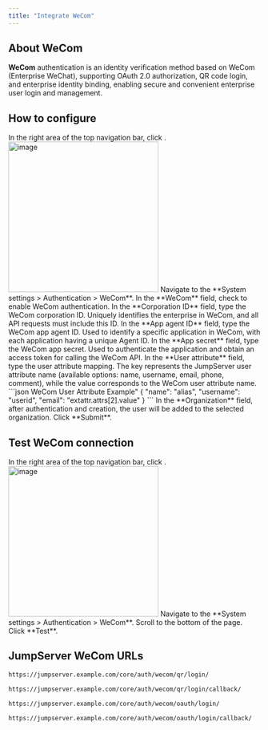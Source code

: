```yaml
---
title: "Integrate WeCom"
---
```


## About WeCom

**WeCom** authentication is an identity verification method based on WeCom (Enterprise WeChat), supporting OAuth 2.0 authorization, QR code login, and enterprise identity binding, enabling secure and convenient enterprise user login and management.

## How to configure
<Steps>

<Step>
In the right area of the top navigation bar, click <Icon icon="settings" />.

<Frame>
<img src="/images/docs/navs/nav-settings.png" alt="image" width="300"/>
</Frame>

</Step>

<Step>
Navigate to the **System settings > Authentication > WeCom**.
</Step>

<Step>
In the **WeCom** field, check to enable WeCom authentication.
</Step>

<Step>
In the **Corporation ID** field, type the WeCom corporation ID. Uniquely identifies the enterprise in WeCom, and all API requests must include this ID.
</Step>

<Step>
In the **App agent ID** field, type the WeCom app agent ID. Used to identify a specific application in WeCom, with each application having a unique Agent ID.
</Step>

<Step>
In the **App secret** field, type the WeCom app secret. Used to authenticate the application and obtain an access token for calling the WeCom API.
</Step>

<Step>
In the **User attribute** field, type the user attribute mapping. The key represents the JumpServer user attribute name (available options: name, username, email, phone, comment), while the value corresponds to the WeCom user attribute name.
```json WeCom User Attribute Example"
{
  "name": "alias",
  "username": "userid",
  "email": "extattr.attrs[2].value"
}
```
</Step>

<Step>
In the **Organization** field, after authentication and creation, the user will be added to the selected organization.
</Step>

<Step>
Click **Submit**.
</Step>

</Steps>

## Test WeCom connection
<Steps>

<Step>
In the right area of the top navigation bar, click <Icon icon="settings" />.

<Frame>
<img src="/images/docs/navs/nav-settings.png" alt="image" width="300"/>
</Frame>
</Step>

<Step>
Navigate to the **System settings > Authentication > WeCom**.
</Step>

<Step>
Scroll to the bottom of the page.
</Step>

<Step>
Click **Test**.
</Step>

</Steps>

## JumpServer WeCom URLs

```md QR Login URL
https://jumpserver.example.com/core/auth/wecom/qr/login/
```

```md QR Login Success Callback URL
https://jumpserver.example.com/core/auth/wecom/qr/login/callback/
```

```md OAuth Login URL
https://jumpserver.example.com/core/auth/wecom/oauth/login/
```

```md OAuth Login Success Callback URL
https://jumpserver.example.com/core/auth/wecom/oauth/login/callback/
```